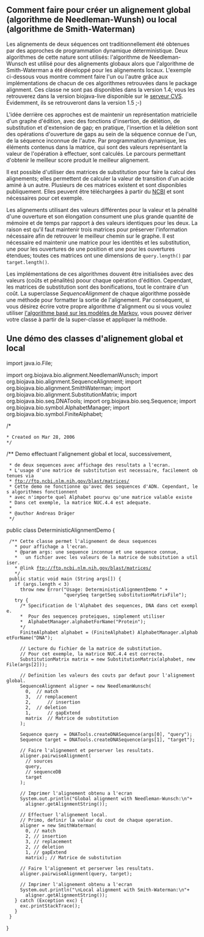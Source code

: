 == Comment faire pour cr&eacute;er un alignement global (algorithme de Needleman-Wunsh) ou local (algorithme de Smith-Waterman) ==

Les alignements de deux s&eacute;quences ont traditionnellement &eacute;t&eacute; obtenues par des approches de programmation dynamique d&eacute;terministique. Deux algorithmes de cette nature sont utilis&eacute;s: l'algorithme de Needleman-Wunsch est utilis&eacute; pour des alignements globaux alors que l'algorithme de Smith-Waterman a &eacute;t&eacute; d&eacute;velopp&eacute; pour les alignements locaux. L'exemple ci-dessous vous montre comment faire l'un ou l'autre gr&acirc;ce aux impl&eacute;mentations de chacun de ces algorithmes retrouv&eacute;es dans le package alignment. Ces classe ne sont pas disponibles dans la version 1.4; vous les retrouverez dans la version biojava-live disponible sur le [http://cvs.biojava.org serveur CVS]. &Eacute;videmment, ils se retrouveront dans la version 1.5 ;-)

L'id&eacute;e derri&egrave;re ces approches est de maintenir un repr&eacute;sentation matricielle d'un graphe d'&eacute;dition, avec des fonctions d'insertion, de d&eacute;l&eacute;tion, de substitution et d'extension de gap; en pratique, l'insertion et la d&eacute;l&eacute;tion sont des op&eacute;rations d'ouverture de gaps au sein de la s&eacute;quence connue de l'un, de la s&eacute;quence inconnue de l'autre. Par programmation dynamique, les &eacute;l&eacute;ments contenus dans la matrice, qui sont des valeurs repr&eacute;sentant la valeur de l'op&eacute;ration &agrave; effectuer, sont calcul&eacute;s. Le parcours permettant d'obtenir le meilleur score produit le meilleur alignement. 

Il est possible d'utiliser des matrices de substitution pour faire la calcul des alignements; elles permettent de calculer la valeur de transition d'un acide amin&eacute; &agrave; un autre. Plusieurs de ces matrices existent et sont disponibles publiquement. Elles peuvent &ecirc;tre t&eacute;l&eacute;charg&eacute;es &agrave; partir du [ftp://ftp.ncbi.nlm.nih.gov/blast/matrices/ NCBI] et sont n&eacute;cessaires pour cet exemple.

Les alignements utilisant des valeurs diff&eacute;rentes pour la valeur et la p&eacute;nalit&eacute; d'une ouverture et son &eacute;longation consument une plus grande quantit&eacute; de m&eacute;moire et de temps par rapport &agrave; des valeurs identiques pour les deux. La raison est qu'il faut maintenir trois matrices pour pr&eacute;server l'information n&eacute;cessaire afin de retrouver le meilleur chemin sur le graphe. Il est n&eacute;cessaire ed maintenir une matrice pour les identit&eacute;s et les substitution, une pour les ouvertures de une position et une pour les ouvertures &eacute;tendues; toutes ces matrices ont une dimensions de <code>query.length()</code> par <code>target.length()</code>.

Les impl&eacute;mentations de ces algorithmes douvent &ecirc;tre initialis&eacute;es avec des valeurs (co&ucirc;ts et p&eacute;nalit&eacute;s) poour chaque op&eacute;ration d'&eacute;dition. Cependant, les matrices de substitution sont des bonifications, tout le contraire d'un co&ucirc;t. La superclasse ''SequenceAlignment'' de chaque algorithme poss&egrave;de une m&eacute;thode pour formatter la sortie de l'alignement. Par cons&eacute;quent, si vous d&eacute;sirez &eacute;crire votre propre algorithme d'alignment ou si vous voulez utiliser [[BioJava:CookbookFrench:DP:PairWise|l'algorithme bas&eacute; sur les mod&egrave;les de Markov]], vous pouvez d&eacute;river votre classe &agrave; partir de la super-classe et appliquer la m&eacute;thode.

== Une d&eacute;mo des classes d'alignement global et local ==

<java>
import java.io.File;

import org.biojava.bio.alignment.NeedlemanWunsch;
import org.biojava.bio.alignment.SequenceAlignment;
import org.biojava.bio.alignment.SmithWaterman;
import org.biojava.bio.alignment.SubstitutionMatrix;
import org.biojava.bio.seq.DNATools;
import org.biojava.bio.seq.Sequence;
import org.biojava.bio.symbol.AlphabetManager;
import org.biojava.bio.symbol.FiniteAlphabet;

/*
 * Created on Mar 28, 2006
 */

/** Demo effectuant l'alignement global et local, successivement,
  * de deux sequences avec affichage des resultats a l'ecran. 
  * L'usage d'une matrice de substitution est necessaire, facilement obtenues via
  * ftp://ftp.ncbi.nlm.nih.gov/blast/matrices/
  * Cette demo ne fonctionne qu'avec des sequences d'ADN. Cependant, les algorithmes fonctionnent 
  * avec n'importe quel Alphabet pourvu qu'une matrice valable existe 
  * Dans cet exemple, la matrice NUC.4.4 est adequate.
  *
  * @author Andreas Dr&auml;ger
  */
public class DeterministicAlignmentDemo {

  /** Cette classe permet l'alignement de deux sequences 
    * pour affichage a l'ecran.
    * @param args: une sequence inconnue et une sequence connue, 
    *   un fichier avec les valeurs de la matrice de subsitution a utiliser.
    * @link ftp://ftp.ncbi.nlm.nih.gov/blast/matrices/
    */
  public static void main (String args[]) {
    if (args.length < 3)
	  throw new Error("Usage: DeterministicAlignmentDemo " +
	                  "querySeq targetSeq substitutionMatrixFile");
    try {
      /* Specification de l'Alphabet des sequences, DNA dans cet exemple.
      *  Pour des sequences proteiques, simplement utiliser
      *  AlphabetManager.alphabetForName("Protein");
      */      
      FiniteAlphabet alphabet = (FiniteAlphabet) AlphabetManager.alphabetForName("DNA");
      
      // Lecture du fichier de la matrice de substitution. 
      // Pour cet exemple, la matrice NUC.4.4 est correcte.
      SubstitutionMatrix matrix = new SubstitutionMatrix(alphabet, new File(args[2]));
      
      // Definition les valeurs des couts par defaut pour l'alignement global.
      SequenceAlignment aligner = new NeedlemanWunsch( 
        0, 	// match
        3,	// remplacement
        2,      // insertion
        2,	// deletion
        1,      // gapExtend
        matrix 	// Matrice de substitution
      );

      Sequence query  = DNATools.createDNASequence(args[0], "query");
      Sequence target = DNATools.createDNASequence(args[1], "target");

      // Faire l'alignement et perserver les resultats.
      aligner.pairwiseAlignment(
        // sources
        query, 
      	// sequenceDB
        target
      );

      // Imprimer l'alignement obtenu a l'ecran
      System.out.println("Global alignment with Needleman-Wunsch:\n"+
        aligner.getAlignmentString());	  
	  
      // Effectuer l'alignement local. 
      // Primo, definir la valeur du cout de chaque operation.
      aligner = new SmithWaterman(
        0, // match
        2, // insertion
        3, // replacement 
        2, // deletion
        1, // gapExtend
        matrix); // Matrice de substitution

      // Faire l'alignement et perserver les resultats.
      aligner.pairwiseAlignment(query, target);

      // Imprimer l'alignement obtenu a l'ecran
      System.out.println("\nLocal alignment with Smith-Waterman:\n"+
        aligner.getAlignmentString());
    } catch (Exception exc) {
      exc.printStackTrace();
    }
  }
}
</java>